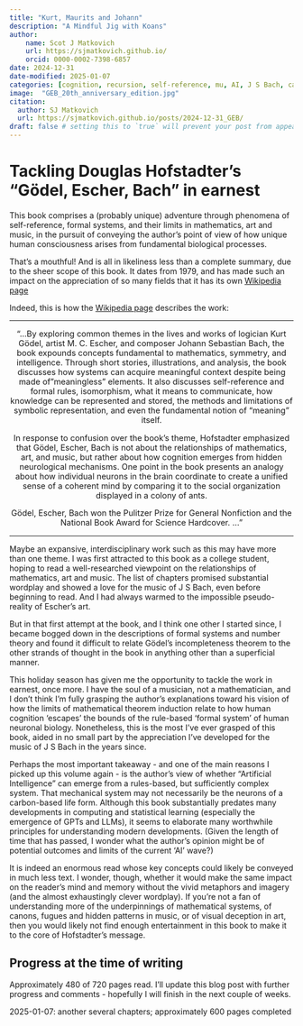 ```yaml
---
title: "Kurt, Maurits and Johann"
description: "A Mindful Jig with Koans"
author:
    name: Scot J Matkovich
    url: https://sjmatkovich.github.io/
    orcid: 0000-0002-7398-6857
date: 2024-12-31
date-modified: 2025-01-07
categories: [cognition, recursion, self-reference, mu, AI, J S Bach, canon, fugue] # self-defined categories
image:  "GEB_20th_anniversary_edition.jpg"
citation:
  author: SJ Matkovich
  url: https://sjmatkovich.github.io/posts/2024-12-31_GEB/ 
draft: false # setting this to `true` will prevent your post from appearing on your listing page until you're ready!
---
```


# Tackling Douglas Hofstadter's "Gödel, Escher, Bach" in earnest

This book comprises a (probably unique) adventure through phenomena of self-reference, formal systems, and their limits in mathematics, art and music, in the pursuit of conveying the author's point of view of how unique human consciousness arises from fundamental biological processes.\

That's a mouthful! And is all in likeliness less than a complete summary, due to the sheer scope of this book. It dates from 1979, and has made such an impact on the appreciation of so many fields that it has its own [Wikipedia page](https://en.wikipedia.org/wiki/G%C3%B6del,_Escher,_Bach)\

Indeed, this is how the [Wikipedia page](https://en.wikipedia.org/wiki/G%C3%B6del,_Escher,_Bach) describes the work:

------------------------------------------------------------------------

<center>

::: {style="font-size: 0.9rem;"}
"...By exploring common themes in the lives and works of logician Kurt Gödel, artist M. C. Escher, and composer Johann Sebastian Bach, the book expounds concepts fundamental to mathematics, symmetry, and intelligence. Through short stories, illustrations, and analysis, the book discusses how systems can acquire meaningful context despite being made of "meaningless" elements. It also discusses self-reference and formal rules, isomorphism, what it means to communicate, how knowledge can be represented and stored, the methods and limitations of symbolic representation, and even the fundamental notion of "meaning" itself.

In response to confusion over the book's theme, Hofstadter emphasized that Gödel, Escher, Bach is not about the relationships of mathematics, art, and music, but rather about how cognition emerges from hidden neurological mechanisms. One point in the book presents an analogy about how individual neurons in the brain coordinate to create a unified sense of a coherent mind by comparing it to the social organization displayed in a colony of ants.

Gödel, Escher, Bach won the Pulitzer Prize for General Nonfiction and the National Book Award for Science Hardcover. ..."
:::

</center>

------------------------------------------------------------------------

Maybe an expansive, interdisciplinary work such as this may have more than one theme. I was first attracted to this book as a college student, hoping to read a well-researched viewpoint on the relationships of mathematics, art and music. The list of chapters promised substantial wordplay and showed a love for the music of J S Bach, even before beginning to read. And I had always warmed to the impossible pseudo-reality of Escher's art.\

But in that first attempt at the book, and I think one other I started since, I became bogged down in the descriptions of formal systems and number theory and found it difficult to relate Gödel's incompleteness theorem to the other strands of thought in the book in anything other than a superficial manner.\

This holiday season has given me the opportunity to tackle the work in earnest, once more. I have the soul of a musician, not a mathematician, and I don't think I'm fully grasping the author's explanations toward his vision of how the limits of mathematical theorem induction relate to how human cognition 'escapes' the bounds of the rule-based 'formal system' of human neuronal biology. Nonetheless, this is the most I've ever grasped of this book, aided in no small part by the appreciation I've developed for the music of J S Bach in the years since.\

Perhaps the most important takeaway - and one of the main reasons I picked up this volume again - is the author's view of whether "Artificial Intelligence" can emerge from a rules-based, but sufficiently complex system. That mechanical system may not necessarily be the neurons of a carbon-based life form. Although this book substantially predates many developments in computing and statistical learning (especially the emergence of GPTs and LLMs), it seems to elaborate many worthwhile principles for understanding modern developments. (Given the length of time that has passed, I wonder what the author's opinion might be of potential outcomes and limits of the current 'AI' wave?)\

It is indeed an enormous read whose key concepts could likely be conveyed in much less text. I wonder, though, whether it would make the same impact on the reader's mind and memory without the vivid metaphors and imagery (and the almost exhaustingly clever wordplay). If you're not a fan of understanding more of the underpinnings of mathematical systems, of canons, fugues and hidden patterns in music, or of visual deception in art, then you would likely not find enough entertainment in this book to make it to the core of Hofstadter's message.\

## Progress at the time of writing

Approximately 480 of 720 pages read. I'll update this blog post with further progress and comments - hopefully I will finish in the next couple of weeks.

2025-01-07: another several chapters; approximately 600 pages completed
